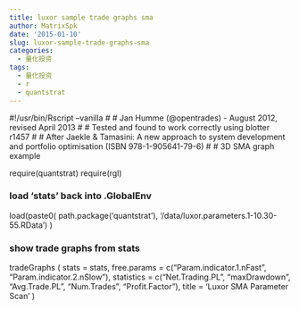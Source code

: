```yaml
---
title: luxor sample trade graphs sma
author: MatrixSpk
date: '2015-01-10'
slug: luxor-sample-trade-graphs-sma
categories:
  - 量化投资
tags:
  - 量化投资
  - r
  - quantstrat
---
```


#!/usr/bin/Rscript --vanilla
#
# Jan Humme (@opentrades) - August 2012, revised April 2013
#
# Tested and found to work correctly using blotter r1457
#
# After Jaekle & Tamasini: A new approach to system development and portfolio optimisation (ISBN 978-1-905641-79-6)
#
# 3D SMA graph example

require(quantstrat)
require(rgl)

### load 'stats' back into .GlobalEnv

load(paste0(
	path.package('quantstrat'),
	'/data/luxor.parameters.1-10.30-55.RData')
)

### show trade graphs from stats

tradeGraphs (
	stats = stats,
	free.params = c("Param.indicator.1.nFast", "Param.indicator.2.nSlow"),
	statistics = c("Net.Trading.PL", "maxDrawdown", "Avg.Trade.PL", "Num.Trades", "Profit.Factor"),
	title = 'Luxor SMA Parameter Scan'
)